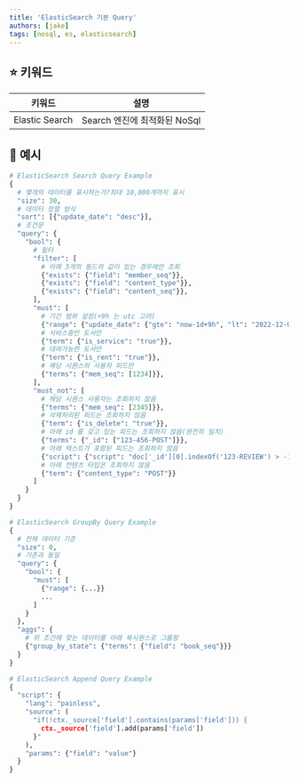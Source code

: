 ```yaml
---
title: 'ElasticSearch 기본 Query'
authors: [jake]
tags: [nosql, es, elasticsearch]
---
```


## ⭐ 키워드

| 키워드            | 설명                    |
|----------------|-----------------------|
| Elastic Search | Search 엔진에 최적화된 NoSql |

## 🐥 예시

```python
# ElasticSearch Search Query Example
{
  # 몇개의 데이터를 표시하는가?최대 10,000개까지 표시
  "size": 30,
  # 데이터 정렬 방식
  "sort": [{"update_date": "desc"}],
  # 조건문
  "query": {
    "bool": {
      # 필터
      "filter": [
        # 아래 3개의 필드의 값이 있는 경우에만 조회
        {"exists": {"field": "member_seq"}},
        {"exists": {"field": "content_type"}},
        {"exists": {"field": "content_seq"}},
      ],
      "must": [
        # 기간 범위 설정(+9h 는 utc 고려)
        {"range": {"update_date": {"gte": "now-1d+9h", "lt": "2022-12-09 15:16:12"}}},
        # 서비스중인 도서만
        {"term": {"is_service": "true"}},
        # 대여가능한 도서만
        {"term": {"is_rent": "true"}},
        # 해당 시퀀스의 사용자 피드만
        {"terms": {"mem_seq": [1234]}},
      ],
      "must_not": [
        # 해당 시퀀스 사용자는 조회하지 않음
        {"terms": {"mem_seq": [2345]}},
        # 삭제처리된 피드는 조회하지 않음
        {"term": {"is_delete": "true"}},
        # 아래 id 를 갖고 있는 피드는 조회하지 않음(완전히 일치)
        {"terms": {"_id": ["123-456-POST"]}},
        # 아래 텍스트가 포함된 피드는 조회하지 않음
        {"script": {"script": "doc['_id'][0].indexOf('123-REVIEW') > -1"}},
        # 아래 컨텐츠 타입은 조회하지 않음
        {"term": {"content_type": "POST"}}
      ]
    }
  }
}

# ElasticSearch GroupBy Query Example
{
  # 전체 데이터 기준
  "size": 0,
  # 기존과 동일
  "query": {
    "bool": {
      "must": [
        {"range": {...}}
        ...
      ]
    }
  },
  "aggs": {
    # 위 조건에 맞는 데이터를 아래 북시퀀스로 그룹핑
    {"group_by_state": {"terms": {"field": "book_seq"}}}
  }
}

# ElasticSearch Append Query Example
{
  "script": {
    "lang": "painless", 
    "source": (
      "if(!ctx._source['field'].contains(params['field'])) {
        ctx._source['field'].add(params['field'])
      }"
    ),
    "params": {"field": "value"}
  }
}
```